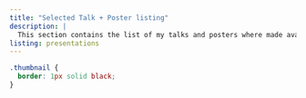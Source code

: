 ```yaml
---
title: "Selected Talk + Poster listing"
description: |
  This section contains the list of my talks and posters where made available. Some talks and posters are missing. 
listing: presentations
---
```


```css
.thumbnail {
  border: 1px solid black;
}
```

